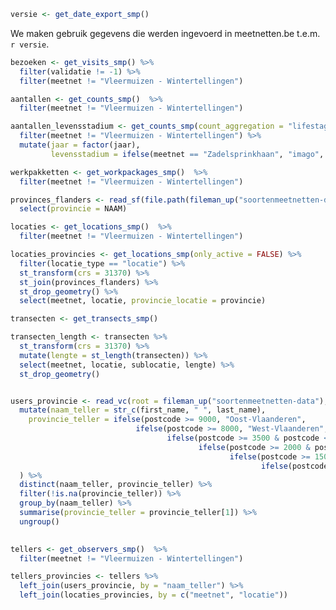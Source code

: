


```r
versie <- get_date_export_smp()
```

We maken gebruik gegevens die werden ingevoerd in meetnetten.be t.e.m. `r versie`.

```r
bezoeken <- get_visits_smp() %>%
  filter(validatie != -1) %>%
  filter(meetnet != "Vleermuizen - Wintertellingen")

aantallen <- get_counts_smp()  %>%
  filter(meetnet != "Vleermuizen - Wintertellingen")

aantallen_levensstadium <- get_counts_smp(count_aggregation = "lifestage")  %>%
  filter(meetnet != "Vleermuizen - Wintertellingen") %>%
  mutate(jaar = factor(jaar),
         levensstadium = ifelse(meetnet == "Zadelsprinkhaan", "imago", levensstadium)) 

werkpakketten <- get_workpackages_smp()  %>%
  filter(meetnet != "Vleermuizen - Wintertellingen")

provinces_flanders <- read_sf(file.path(fileman_up("soortenmeetnetten-data"), "gis/provincies"), "Provincies2015", crs = 31370) %>%
  select(provincie = NAAM)

locaties <- get_locations_smp()  %>%
  filter(meetnet != "Vleermuizen - Wintertellingen")

locaties_provincies <- get_locations_smp(only_active = FALSE) %>%
  filter(locatie_type == "locatie") %>%
  st_transform(crs = 31370) %>%
  st_join(provinces_flanders) %>%
  st_drop_geometry() %>%
  select(meetnet, locatie, provincie_locatie = provincie) 

transecten <- get_transects_smp()

transecten_length <- transecten %>%
  st_transform(crs = 31370) %>%
  mutate(lengte = st_length(transecten)) %>%
  select(meetnet, locatie, sublocatie, lengte) %>%
  st_drop_geometry()


users_provincie <- read_vc(root = fileman_up("soortenmeetnetten-data"),file =  "raw/meetnetten_users") %>%
  mutate(naam_teller = str_c(first_name, " ", last_name), 
    provincie_teller = ifelse(postcode >= 9000, "Oost-Vlaanderen",
                            ifelse(postcode >= 8000, "West-Vlaanderen",
                                   ifelse(postcode >= 3500 & postcode < 4000, "Limburg",
                                          ifelse(postcode >= 2000 & postcode < 3000, "Antwerpen",
                                                 ifelse(postcode >= 1500 & postcode < 2000, "Vlaams Brabant",
                                                        ifelse(postcode >= 3000 & postcode < 3500, "Vlaams Brabant", "Buiten Vlaanderen"))))))
  ) %>%
  distinct(naam_teller, provincie_teller) %>%
  filter(!is.na(provincie_teller)) %>%
  group_by(naam_teller) %>%
  summarise(provincie_teller = provincie_teller[1]) %>%
  ungroup()

  
tellers <- get_observers_smp()  %>%
  filter(meetnet != "Vleermuizen - Wintertellingen")

tellers_provincies <- tellers %>%
  left_join(users_provincie, by = "naam_teller") %>%
  left_join(locaties_provincies, by = c("meetnet", "locatie"))

```



